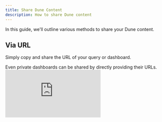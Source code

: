 ```yaml
---
title: Share Dune Content
description: How to share Dune content
---
```


In this guide, we'll outline various methods to share your Dune content.

## Via URL
Simply copy and share the URL of your query or dashboard. 

<Note>
    Even private dashboards can be shared by directly providing their URLs.
</Note>
<div
  style={{
    position: "relative",
    paddingBottom: "calc(56.71874999999999% + 41px)",
    height: 0,
    width: "100%"
  }}
>
  <iframe
    src="https://demo.arcade.software/3acb7Jp37xdelZSHssDP?embed"
    frameBorder={0}
    loading="lazy"
    webkitallowfullscreen=""
    mozallowfullscreen=""
    allowFullScreen=""
    style={{
      position: "absolute",
      top: 0,
      left: 0,
      width: "100%",
      height: "100%",
      colorScheme: "light"
    }}
    title="share private dash"
  />
</div>

## Embed Visualizations

- Instead of capturing screenshots, directly embed visualizations.
- Click the embed button to obtain the link.
- For detailed steps on embedding Dune charts across social platforms, [click here](../../app/embeds.md#using-embeds-on-different-platforms).

<div
  style={{
    position: "relative",
    paddingBottom: "calc(56.71874999999999% + 41px)",
    height: 0,
    width: "100%"
  }}
>
  <iframe
    src="https://demo.arcade.software/MeRwAGm5IHrqK41U9MGc?embed"
    frameBorder={0}
    loading="lazy"
    webkitallowfullscreen=""
    mozallowfullscreen=""
    allowFullScreen=""
    style={{
      position: "absolute",
      top: 0,
      left: 0,
      width: "100%",
      height: "100%",
      colorScheme: "light"
    }}
    title="embed button "
  />
</div>

## Invite to Your Team
For consistent collaboration, [invite colleagues to your team](create-and-manage-teams.md#inviting-members-assigning-roles) as viewers or editors.